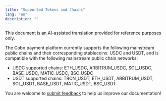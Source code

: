 ```yaml
---
title: "Supported Tokens and Chains"
lang: "en"
description: ""
---
```


<Note>This document is an AI-assisted translation provided for reference purposes only.</Note>

The Cobo payment platform currently supports the following mainstream public chains and their corresponding stablecoins: USDC and USDT, and is compatible with the following mainstream public chain networks:

* USDC supported chains: ETH_USDC, ARBITRUM_USDC, SOL_USDC, BASE_USDC, MATIC_USDC, BSC_USDC
* USDT supported chains: TRON_USDT, ETH_USDT, ARBITRUM_USDT, SOL_USDT, BASE_USDT, MATIC_USDT, BSC_USDT

<Tip>You are welcome to [submit feedback](https://forms.zohopublic.com/cobo/form/DocumentFeedbackForm/formperma/QvLOhxJv1_JMsJ-1dleZ8Itb_7rzN-LtgvsDdxosoVI) to help us improve our documentation!</Tip>